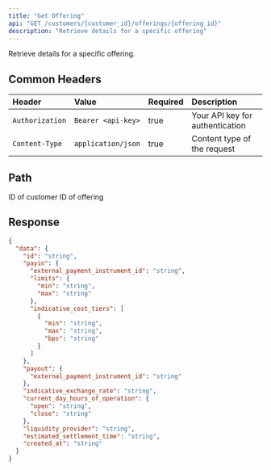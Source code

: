 ```yaml
---
title: "Get Offering"
api: "GET /customers/{customer_id}/offerings/{offering_id}"
description: "Retrieve details for a specific offering"
---
```


Retrieve details for a specific offering.

## Common Headers

| Header          | Value              | Required | Description                     |
| :-------------- | :----------------- | :------- | :------------------------------ |
| `Authorization` | `Bearer <api-key>` | true     | Your API key for authentication |
| `Content-Type`  | `application/json` | true     | Content type of the request     |

## Path

<ParamField path="customer_id" type="string" required>
  ID of customer
</ParamField>

<ParamField path="offering_id" type="string" required>
  ID of offering
</ParamField>

## Response

<ResponseExample>

```json Response
{
  "data": {
    "id": "string",
    "payin": {
      "external_payment_instrument_id": "string",
      "limits": {
        "min": "string",
        "max": "string"
      },
      "indicative_cost_tiers": [
        {
          "min": "string",
          "max": "string",
          "bps": "string"
        }
      ]
    },
    "payout": {
      "external_payment_instrument_id": "string"
    },
    "indicative_exchange_rate": "string",
    "current_day_hours_of_operation": {
      "open": "string",
      "close": "string"
    },
    "liquidity_provider": "string",
    "estimated_settlement_time": "string",
    "created_at": "string"
  }
}
```

</ResponseExample>
